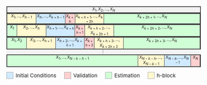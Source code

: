 <!-- full sample -->
<div style="
    width: 100%;
    display: flex;
    border: 2px solid #444;
    font-size: 0.65rem;
    line-height: 1.2;
    background-color: #f2f2f2;
">
  <div style="width: 100%; text-align: center;">$X_1, X_2, \dots, X_N$</div>
  <div style="width: 0%; text-align: center;"></div>
  <div style="width: 0%; text-align: center;"></div>
  <div style="width: 0%; text-align: center;"></div>
</div>
<!-- i = 1 partition -->
<div style="
    width: 100%;
    display: flex;
    border: 2px solid #444;
    font-size: 0.65rem;
    line-height: 1.2;
    background-color: #f2f2f2;
">
  <div style="
    width: 15%;
    text-align: center;
    border-right: 1px solid #444;
    background-color: #fff8d0
">$X_1, \dots, X_{h-1}$</div>
  <div style="
    width: 15%;
    text-align: center;
    border-right: 1px solid #444;
    background-color: #d0eaff
">$X_{h}, \dots, X_{k+h-1}$</div>
  <div style="
    width: 5%;
    text-align: center;
    border-right: 1px solid #444;
    background-color: #ffd0d0
">$X_{k+h}$</div>
  <div style="
    width: 15%;
    text-align: center;
    border-right: 1px solid #444;
    background-color: #fff8d0
">$X_{k+h+1}, \dots, X_{k+2h}$</div>
  <div style="
    width: 50%;
    text-align: center;
    border-right: 1px solid #444;
    background-color: #d0ffd6
">$X_{k+2h+1}, \dots, X_N$</div>
</div>
<!-- i = 2 partition -->
<div style="
    width: 100%;
    display: flex;
    border: 2px solid #444;
    font-size: 0.65rem;
    line-height: 1.2;
    background-color: #f2f2f2;
">
  <div style="
    width: 5%;
    text-align: center;
    border-right: 1px solid #444;
    background-color: #d0ffd6
">$X_{1}$</div>
  <div style="
    width: 15%;
    text-align: center;
    border-right: 1px solid #444;
    background-color: #fff8d0
">$X_2, \dots, X_{h}$</div>
  <div style="
    width: 15%;
    text-align: center;
    border-right: 1px solid #444;
    background-color: #d0eaff
">$X_{h+1}, \dots, X_{k+h}$</div>
  <div style="
    width: 5%;
    text-align: center;
    border-right: 1px solid #444;
    background-color: #ffd0d0
">$X_{k+h+1}$</div>
  <div style="
    width: 15%;
    text-align: center;
    border-right: 1px solid #444;
    background-color: #fff8d0
">$X_{k+h+2}, \dots, X_{k+2h+1}$</div>
  <div style="
    width: 45%;
    text-align: center;
    border-right: 1px solid #444;
    background-color: #d0ffd6
">$X_{k+2h+2}, \dots, X_N$</div>
</div>
<!-- i = 3 partition -->
<div style="
    width: 100%;
    display: flex;
    border: 2px solid #444;
    font-size: 0.65rem;
    line-height: 1.2;
    background-color: #f2f2f2;
">
  <div style="
    width: 10%;
    text-align: center;
    border-right: 1px solid #444;
    background-color: #d0ffd6
">$X_{1}, X_2$</div>
  <div style="
    width: 15%;
    text-align: center;
    border-right: 1px solid #444;
    background-color: #fff8d0
">$X_3, \dots, X_{h+1}$</div>
  <div style="
    width: 15%;
    text-align: center;
    border-right: 1px solid #444;
    background-color: #d0eaff
">$X_{h+2}, \dots, X_{k+h+1}$</div>
  <div style="
    width: 5%;
    text-align: center;
    border-right: 1px solid #444;
    background-color: #ffd0d0
">$X_{k+h+2}$</div>
  <div style="
    width: 15%;
    text-align: center;
    border-right: 1px solid #444;
    background-color: #fff8d0
">$X_{k+h+3}, \dots, X_{k+2h+2}$</div>
  <div style="
    width: 40%;
    text-align: center;
    border-right: 1px solid #444;
    background-color: #d0ffd6
">$X_{k+2h+3}, \dots, X_N$</div>
</div>
<!-- full sample -->
<div style="
    width: 100%;
    display: flex;
    border: 0px solid #444;
    font-size: 0.65rem;
    line-height: 1.2;
    background-color: #f2f2f2;
">
  <div style="width: 100%; text-align: center;">$\vdots$</div>
  <div style="width: 0%; text-align: center;"></div>
  <div style="width: 0%; text-align: center;"></div>
  <div style="width: 0%; text-align: center;"></div>
</div>
<!-- last partition -->
<div style="
    width: 100%;
    display: flex;
    border: 2px solid #444;
    font-size: 0.65rem;
    line-height: 1.2;
    background-color: #f2f2f2;
">
  <div style="
    width: 75%;
    text-align: center;
    border-right: 1px solid #444;
    background-color: #d0ffd6
">$X_{1}, \dots, X_{N-k-h-1}$</div>
  <div style="
    width: 15%;
    text-align: center;
    border-right: 1px solid #444;
    background-color: #fff8d0
">$X_{N-k-h}, \dots, X_{N-k-1}$</div>
  <div style="
    width: 15%;
    text-align: center;
    border-right: 1px solid #444;
    background-color: #d0eaff
">$X_{N-k}, \dots, X_{N-1}$</div>
  <div style="
    width: 5%;
    text-align: center;
    border-right: 1px solid #444;
    background-color: #ffd0d0
">$X_{N}$</div>
</div>
<!-- legend -->
<div style="margin-top: 1em; font-size: 0.85rem; display: flex; gap: 1.5em; align-items: center;"><div style="display: flex; align-items: center; gap: 6px;"><div style="width: 16px; height: 16px; background-color: #d0eaff; border: 1px solid #aaa;"></div><span>Initial Conditions</span></div><div style="display: flex; align-items: center; gap: 6px;"><div style="width: 16px; height: 16px; background-color: #ffd0d0; border: 1px solid #aaa;"></div><span>Validation</span></div><div style="display: flex; align-items: center; gap: 6px;"><div style="width: 16px; height: 16px; background-color: #d0ffd6; border: 1px solid #aaa;"></div><span>Estimation</span></div><div style="display: flex; align-items: center; gap: 6px;"><div style="width: 16px; height: 16px; background-color: #fff8d0; border: 1px solid #aaa;"></div><span>h-block</span></div></div>